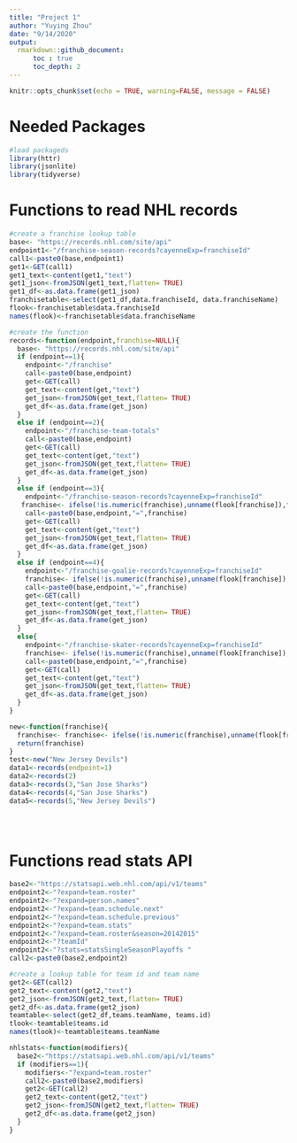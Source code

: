 ```yaml
---
title: "Project 1"
author: "Yuying Zhou"
date: "9/14/2020"
output: 
  rmarkdown::github_document:
      toc : true
      toc_depth: 2
---
```


```r
knitr::opts_chunk$set(echo = TRUE, warning=FALSE, message = FALSE)

```

# Needed Packages
```r
#load packageds
library(httr)
library(jsonlite)
library(tidyverse)
```

# Functions to read NHL records
```r
#create a franchise lookup table
base<- "https://records.nhl.com/site/api"
endpoint1<-"/franchise-season-records?cayenneExp=franchiseId"
call1<-paste0(base,endpoint1)
get1<-GET(call1)
get1_text<-content(get1,"text")
get1_json<-fromJSON(get1_text,flatten= TRUE)
get1_df<-as.data.frame(get1_json)
franchisetable<-select(get1_df,data.franchiseId, data.franchiseName)
flook<-franchisetable$data.franchiseId
names(flook)<-franchisetable$data.franchiseName

#create the function
records<-function(endpoint,franchise=NULL){
  base<- "https://records.nhl.com/site/api"
  if (endpoint==1){
    endpoint<-"/franchise"
    call<-paste0(base,endpoint)
    get<-GET(call)
    get_text<-content(get,"text")
    get_json<-fromJSON(get_text,flatten= TRUE)
    get_df<-as.data.frame(get_json)
  }
  else if (endpoint==2){
    endpoint<-"/franchise-team-totals"
    call<-paste0(base,endpoint)
    get<-GET(call)
    get_text<-content(get,"text")
    get_json<-fromJSON(get_text,flatten= TRUE)
    get_df<-as.data.frame(get_json)
  }
  else if (endpoint==3){
    endpoint<-"/franchise-season-records?cayenneExp=franchiseId"
   franchise<- ifelse(!is.numeric(franchise),unname(flook[franchise]),franchise)
    call<-paste0(base,endpoint,"=",franchise)
    get<-GET(call)
    get_text<-content(get,"text")
    get_json<-fromJSON(get_text,flatten= TRUE)
    get_df<-as.data.frame(get_json)
  }
  else if (endpoint==4){
    endpoint<-"/franchise-goalie-records?cayenneExp=franchiseId"
    franchise<- ifelse(!is.numeric(franchise),unname(flook[franchise]),franchise)
    call<-paste0(base,endpoint,"=",franchise)
    get<-GET(call)
    get_text<-content(get,"text")
    get_json<-fromJSON(get_text,flatten= TRUE)
    get_df<-as.data.frame(get_json)
  }
  else{
    endpoint<-"/franchise-skater-records?cayenneExp=franchiseId"
    franchise<- ifelse(!is.numeric(franchise),unname(flook[franchise]),franchise)
    call<-paste0(base,endpoint,"=",franchise)
    get<-GET(call)
    get_text<-content(get,"text")
    get_json<-fromJSON(get_text,flatten= TRUE)
    get_df<-as.data.frame(get_json)
  }
}

new<-function(franchise){
  franchise<- franchise<- ifelse(!is.numeric(franchise),unname(flook[franchise]),franchise)
  return(franchise)
}
test<-new("New Jersey Devils")
data1<-records(endpoint=1)
data2<-records(2)
data3<-records(3,"San Jose Sharks")
data4<-records(4,"San Jose Sharks")
data5<-records(5,"New Jersey Devils")

    
    
```

# Functions read stats API
```r
base2<-"https://statsapi.web.nhl.com/api/v1/teams"
endpoint2<-"?expand=team.roster"
endpoint2<-"?expand=person.names"
endpoint2<-"?expand=team.schedule.next"
endpoint2<-"?expand=team.schedule.previous"
endpoint2<-"?expand=team.stats"
endpoint2<-"?expand=team.roster&season=20142015"
endpoint2<-"?teamId"
endpoint2<-"?stats=statsSingleSeasonPlayoffs "
call2<-paste0(base2,endpoint2)

#create a lookup table for team id and team name
get2<-GET(call2)
get2_text<-content(get2,"text")
get2_json<-fromJSON(get2_text,flatten= TRUE)
get2_df<-as.data.frame(get2_json)
teamtable<-select(get2_df,teams.teamName, teams.id)
tlook<-teamtable$teams.id
names(tlook)<-teamtable$teams.teamName

nhlstats<-function(modifiers){
  base2<-"https://statsapi.web.nhl.com/api/v1/teams"
  if (modifiers==1){
    modifiers<-"?expand=team.roster"
    call2<-paste0(base2,modifiers)
    get2<-GET(call2)
    get2_text<-content(get2,"text")
    get2_json<-fromJSON(get2_text,flatten= TRUE)
    get2_df<-as.data.frame(get2_json)
  }
}  
```



